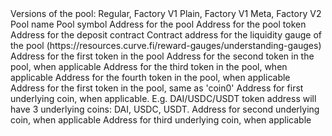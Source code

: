 <ParamField path="version">
Versions of the pool: Regular, Factory V1 Plain, Factory V1 Meta, Factory V2
</ParamField>
<ParamField path="name">
Pool name
</ParamField>
<ParamField path="symbol">
Pool symbol
</ParamField>
<ParamField path="pool_address">
Address for the pool
</ParamField>
<ParamField path="token_address">
Address for the pool token
</ParamField>
<ParamField path="deposit_contract">
Address for the deposit contract
</ParamField>
<ParamField path="gauge_contract">
Contract address for the liquidity gauge of the pool (https://resources.curve.fi/reward-gauges/understanding-gauges)
</ParamField>
<ParamField path="coin0">
Address for the first token in the pool
</ParamField>
<ParamField path="coin1">
Address for the second token in the pool, when applicable
</ParamField>
<ParamField path="coin2">
Address for the third token in the pool, when applicable
</ParamField>
<ParamField path="coin3">
Address for the fourth token in the pool, when applicable
</ParamField>
<ParamField path="undercoin0">
Address for the first token in the pool, same as &#x27;coin0&#x27; 
</ParamField>
<ParamField path="undercoin1">
Address for first underlying coin, when applicable. E.g. DAI/USDC/USDT token address will have 3 underlying coins: DAI, USDC, USDT.
</ParamField>
<ParamField path="undercoin2">
Address for second underlying coin, when applicable
</ParamField>
<ParamField path="undercoin3">
Address for third underlying coin, when applicable
</ParamField>
